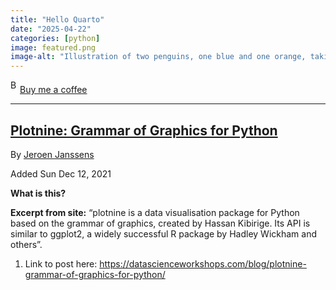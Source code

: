 ```yaml
---
title: "Hello Quarto"
date: "2025-04-22"
categories: [python]
image: featured.png
image-alt: "Illustration of two penguins, one blue and one orange, taking a selfie with a selfie stick. The moon in the background looks like the Quarto logo."
---
```



<link href="https://fonts.googleapis.com/css?family=Cookie" rel="stylesheet"><a class="bmc-button" target="_blank" href="https://www.buymeacoffee.com/JoscelinRocha">![Buy me a coffee](https://cdn.buymeacoffee.com/buttons/bmc-new-btn-logo.svg){alt="Buy me a coffee" width="15" height="21"}Buy me a coffee</a>

------------------------------------------------------------------------


## [Plotnine: Grammar of Graphics for Python](https://datascienceworkshops.com/blog/plotnine-grammar-of-graphics-for-python/)

By [Jeroen Janssens](https://datascienceworkshops.com/blog/plotnine-grammar-of-graphics-for-python/)

Added Sun Dec 12, 2021

**What is this?**

**Excerpt from site:** "plotnine is a data visualisation package for Python based on the grammar of graphics, created by Hassan Kibirige. Its API is similar to ggplot2, a widely successful R package by Hadley Wickham and others".

1.  Link to post here: <https://datascienceworkshops.com/blog/plotnine-grammar-of-graphics-for-python/>